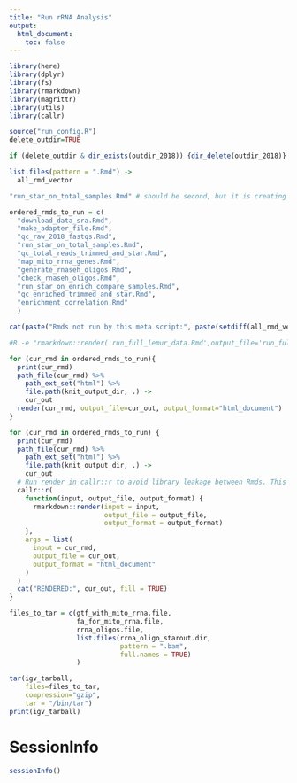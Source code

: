 ```yaml
---
title: "Run rRNA Analysis"
output:
  html_document:
    toc: false
---
```



```r
library(here)
library(dplyr)
library(fs)
library(rmarkdown)
library(magrittr)
library(utils)
library(callr)
```

```r
source("run_config.R")
delete_outdir=TRUE
```

```r

if (delete_outdir & dir_exists(outdir_2018)) {dir_delete(outdir_2018)}
```

```r
list.files(pattern = ".Rmd") ->
  all_rmd_vector

"run_star_on_total_samples.Rmd" # should be second, but it is creating problems when knit

ordered_rmds_to_run = c(
  "download_data_sra.Rmd",
  "make_adapter_file.Rmd",
  "qc_raw_2018_fastqs.Rmd",
  "run_star_on_total_samples.Rmd",
  "qc_total_reads_trimmed_and_star.Rmd",
  "map_mito_rrna_genes.Rmd", 
  "generate_rnaseh_oligos.Rmd",
  "check_rnaseh_oligos.Rmd",
  "run_star_on_enrich_compare_samples.Rmd",
  "qc_enriched_trimmed_and_star.Rmd",
  "enrichment_correlation.Rmd"
  )

cat(paste("Rmds not run by this meta script:", paste(setdiff(all_rmd_vector, ordered_rmds_to_run), collapse="\n"), sep="\n"))
```

```r
#R -e "rmarkdown::render('run_full_lemur_data.Rmd',output_file='run_full_lemur_data.html')"

for (cur_rmd in ordered_rmds_to_run){
  print(cur_rmd)
  path_file(cur_rmd) %>%
    path_ext_set("html") %>%
    file.path(knit_output_dir, .) ->
    cur_out
  render(cur_rmd, output_file=cur_out, output_format="html_document")
}
```

```r
for (cur_rmd in ordered_rmds_to_run) {
  print(cur_rmd)
  path_file(cur_rmd) %>%
    path_ext_set("html") %>%
    file.path(knit_output_dir, .) ->
    cur_out
  # Run render in callr::r to avoid library leakage between Rmds. This fixes a problem knitting enrichment_correlation.Rmd
  callr::r(
    function(input, output_file, output_format) {
      rmarkdown::render(input = input,
                        output_file = output_file,
                        output_format = output_format)
    },
    args = list(
      input = cur_rmd,
      output_file = cur_out,
      output_format = "html_document"
    )
  )
  cat("RENDERED:", cur_out, fill = TRUE)
}
```


```r
files_to_tar = c(gtf_with_mito_rrna.file, 
                 fa_for_mito_rrna.file,
                 rrna_oligos.file,
                 list.files(rrna_oligo_starout.dir, 
                            pattern = ".bam", 
                            full.names = TRUE)
                 )

tar(igv_tarball, 
    files=files_to_tar,
    compression="gzip", 
    tar = "/bin/tar")
print(igv_tarball)
```

# SessionInfo
```r
sessionInfo()
```
